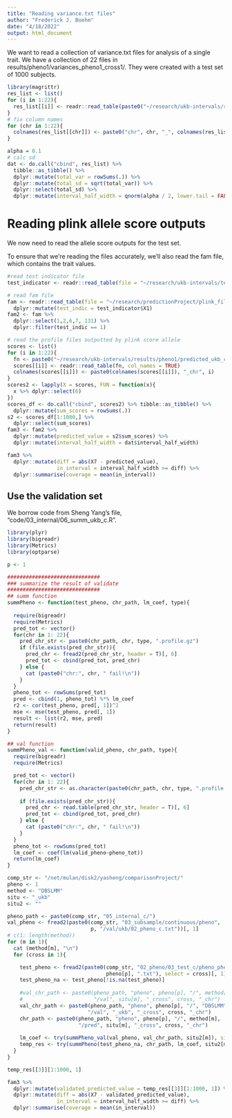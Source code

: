 ```yaml
---
title: "Reading variance.txt files"
author: "Frederick J. Boehm"
date: "4/18/2022"
output: html_document
---
```


We want to read a collection of variance.txt files for analysis of a single trait. We have a collection of 22 files in results/pheno1/variances_pheno1_cross1/. They were created with a test set of 1000 subjects.



```r
library(magrittr)
res_list <- list()
for (i in 1:22){
  res_list[[i]] <- readr::read_table(paste0("~/research/ukb-intervals/results/pheno1/variances_pheno1_cross1/variance_chr", i, ".txt"), col_names = FALSE, skip = 2)
}
# fix column names
for (chr in 1:22){
  colnames(res_list[[chr]]) <- paste0("chr", chr, "_", colnames(res_list[[chr]]))
}

alpha = 0.1
# calc sd
dat <- do.call("cbind", res_list) %>% 
  tibble::as_tibble() %>%
  dplyr::mutate(total_var = rowSums(.)) %>%
  dplyr::mutate(total_sd = sqrt(total_var)) %>%
  dplyr::select(total_sd) %>%
  dplyr::mutate(interval_half_width = qnorm(alpha / 2, lower.tail = FALSE) * total_sd)
```

# Reading plink allele score outputs

We now need to read the allele score outputs for the test set.

To ensure that we're reading the files accurately, we'll also read the fam file, which contains the trait values.

```r
#read test indicator file
test_indicator <- readr::read_table(file = "~/research/ukb-intervals/test_indicator_files/test_indicator_pheno_1_cross_1_ntest1000.txt", col_names = FALSE)

# read fam file
fam <- readr::read_table(file = "~/research/predictionProject/plink_file/ukb/chr1.fam", col_names = FALSE) %>% 
  dplyr::mutate(test_indic = test_indicator$X1)
fam2 <- fam %>%
  dplyr::select(1,2,6,7, 131) %>%
  dplyr::filter(test_indic == 1)
```

```r
# read the profile files outputted by plink score allele
scores <- list()
for (i in 1:22){
  fn <- paste0("~/research/ukb-intervals/results/pheno1/predicted_ukb_cross1_chr", i, "_auto.dbslmm.txt.profile")
  scores[[i]] <- readr::read_table(fn, col_names = TRUE)
  colnames(scores[[i]]) <- paste0(colnames(scores[[i]]), "_chr", i)
}
scores2 <- lapply(X = scores, FUN = function(x){
  x %>% dplyr::select(6)
})
scores_df <- do.call("cbind", scores2) %>% tibble::as_tibble() %>%
  dplyr::mutate(sum_scores = rowSums(.))
s2 <- scores_df[1:1000,] %>%
  dplyr::select(sum_scores)
fam3 <- fam2 %>%
  dplyr::mutate(predicted_value = s2$sum_scores) %>%
  dplyr::mutate(interval_half_width = dat$interval_half_width)
```

```r
fam3 %>%
  dplyr::mutate(diff = abs(X7 - predicted_value),
                in_interval = interval_half_width >= diff) %>%
  dplyr::summarise(coverage = mean(in_interval))
```

## Use the validation set

We borrow code from Sheng Yang's file, "code/03_internal/06_summ_ukb_c.R".


```r
library(plyr)
library(bigreadr)
library(Metrics)
library(optparse)

p <- 1

##############################
### summarize the result of validate
##############################
## summ function
summPheno <- function(test_pheno, chr_path, lm_coef, type){
  
  require(bigreadr)
  require(Metrics)
  pred_tot <- vector()
  for(chr in 1: 22){
    pred_chr_str <- paste0(chr_path, chr, type, ".profile.gz")
    if (file.exists(pred_chr_str)){
      pred_chr <- fread2(pred_chr_str, header = T)[, 6]
      pred_tot <- cbind(pred_tot, pred_chr)
    } else {
      cat (paste0("chr:", chr, " fail!\n"))
    }
  }
  pheno_tot <- rowSums(pred_tot) 
  pred <- cbind(1, pheno_tot) %*% lm_coef
  r2 <- cor(test_pheno, pred[, 1])^2
  mse <- mse(test_pheno, pred[, 1])
  result <- list(r2, mse, pred)
  return(result)
}

## val function
summPheno_val <- function(valid_pheno, chr_path, type){
  require(bigreadr)
  require(Metrics)

  pred_tot <- vector()
  for(chr in 1: 22){
    pred_chr_str <- as.character(paste0(chr_path, chr, type, ".profile.gz"))
    
    if (file.exists(pred_chr_str)){
      pred_chr <- read.table(pred_chr_str, header = T)[, 6]
      pred_tot <- cbind(pred_tot, pred_chr)
    } else {
      cat (paste0("chr:", chr, " fail!\n"))
    }
  }
  pheno_tot <- rowSums(pred_tot)
  lm_coef <- coef(lm(valid_pheno~pheno_tot))
  return(lm_coef)
}

comp_str <- "/net/mulan/disk2/yasheng/comparisonProject/"
pheno <- 1
method <- "DBSLMM"
situ <- "_ukb"
situ2 <- ""

pheno_path <- paste0(comp_str, "05_internal_c/")
val_pheno <- fread2(paste0(comp_str, "03_subsample/continuous/pheno", 
                           p, "/val/ukb/02_pheno_c.txt"))[, 1]
# c(1: length(method))
for (m in 1){
  cat (method[m], "\n")
  for (cross in 1){

    test_pheno <- fread2(paste0(comp_str, "02_pheno/03_test_c/pheno_pheno", 
                                pheno[p], ".txt"), select = cross)[, 1]
    test_pheno_na <- test_pheno[!is.na(test_pheno)]
    
    #val_chr_path <- paste0(pheno_path, "pheno", pheno[p], "/", method[m], 
    #                       "/val", situ[m], "_cross", cross, "_chr") 
    val_chr_path <- paste0(pheno_path, "pheno", pheno[p], "/", "DBSLMM", 
                          "/val", "_ukb", "_cross", cross, "_chr")
    chr_path <- paste0(pheno_path, "pheno", pheno[p], "/", method[m], 
                       "/pred", situ[m], "_cross", cross, "_chr") 
    
    lm_coef <- try(summPheno_val(val_pheno, val_chr_path, situ2[m]), silent = T)
    temp_res <- try(summPheno(test_pheno_na, chr_path, lm_coef, situ2[m]), silent = T)
  }
}

temp_res[[3]][1:1000, 1]
```

```r
fam3 %>%
  dplyr::mutate(validated_predicted_value = temp_res[[3]][1:1000, 1]) %>%
  dplyr::mutate(diff = abs(X7 - validated_predicted_value),
                in_interval = interval_half_width >= diff) %>%
  dplyr::summarise(coverage = mean(in_interval))

```


